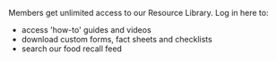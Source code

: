 Members get unlimited access to our Resource Library. Log in here to:

- access 'how-to' guides and videos
- download custom forms, fact sheets and checklists
- search our food recall feed
